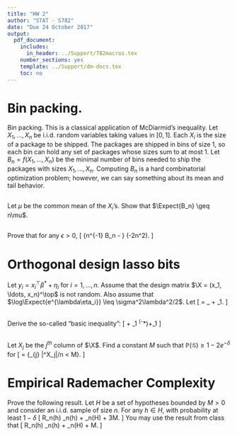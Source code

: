 ```yaml
---
title: "HW 2"
author: "STAT - S782"
date: "Due 24 October 2017"
output:
  pdf_document:
    includes:
      in_header: ../Support/782macros.tex
    number_sections: yes
    template: ../Support/dm-docs.tex
    toc: no
---
```


\renewcommand{\P}[1]{\mathbb{P}\left(#1\right)}

# Bin packing.

Bin packing. This is a classical application of McDiarmid’s inequality. Let $X_1,\ldots,X_n$ be i.i.d. random variables taking values in $[0,1]$. Each $X_i$ is the size of a package to be shipped. The packages are shipped in bins of size 1, so each bin can hold any set of packages whose sizes sum to at most 1. Let $B_n = f (X_1,\ldots,X_n)$ be the minimal number of bins needed to ship the packages with sizes $X_1,\ldots,X_n$. Computing $B_n$ is a hard combinatorial optimization problem; however, we can say something about its mean and tail behavior.

##

Let $\mu$ be the common mean of the $X_i$'s. Show that $\Expect{B_n} \geq n\mu$.

##

Prove that for any $\epsilon >0$,
\[
\P{n^{-1} B_n \leq \mu - \epsilon} \leq \exp\left(-2n\epsilon^2\right).
\]

# Orthogonal design lasso bits

Let $y_i = x_i^\top \beta^* + \eta_i$ for $i=1,\ldots,n$. Assume that the design matrix $\X = (x_1, \ldots, x_n)^\top$ is not random.  Also assume that $\log\Expect{e^{\lambda\eta_i}} \leq \sigma^2\lambda^2/2$. 
<!-- Suppose that $\beta^*$ is sparse: $\mathcal{S}=\{j : \beta^*_j\neq 0\}$ and that $\beta^*$ is such that $\norm{\beta^*_{S^c}}_1 \leq L\norm{\beta^*_S}$ for some $L$. Let -->
Let
\[
\hat\beta = \argmin_\beta \frac{1}{2n} \norm{Y-\X\beta} + \lambda\norm{\beta}_1.
\]

## 

Derive the so-called "basic inequality":
\[
\frac{1}{2n}\norm{\X\beta^*-\X\hat\beta} + \lambda\norm{\hat\beta}_1 \leq \frac{1}{n}\eta^\top \X(\hat\beta-\beta^*)+\lambda\norm{\beta^*}_1
\]

## 

Let $X_j$ be the $j^{th}$ column of $\X$. Find a constant $M$ such that $\P{\mathcal{G}} \geq 1-2e^{-\delta}$ for 
\[
\mathcal{G} = \left\{\max_{j} |\eta^\top X_j|/n < M\right\}.
\]




# Empirical Rademacher Complexity

Prove the following result. Let $H$ be a set of hypotheses bounded by $M>0$ and consider an i.i.d. sample of size $n$. For any $h\in H$, with probability at least $1-\delta$
\[
R_n(h) \leq \hat{R}_n(h) + \hat{\mathcal{R}}_n(H) + 3M\sqrt{\frac{2\log(2/\delta)}{n}}.
\]
You may use the result from class that 
\[
R_n(h) \leq \hat{R}_n(h) + \mathcal{R}_n(H) + M\sqrt{\frac{2\log(1/\delta)}{n}}.
\]
